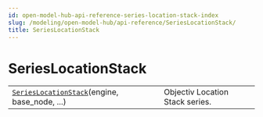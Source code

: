 ```yaml
---
id: open-model-hub-api-reference-series-location-stack-index
slug: /modeling/open-model-hub/api-reference/SeriesLocationStack/
title: SeriesLocationStack
---
```


# SeriesLocationStack

<div className="table-autosummary">

|                                                   |                                                                                                                                                                                                                        |
| ------------------------------------------------- | --------------------------------------------------------------------------------------------------------------------------------------------------------------------------------------------------------------------- |
| [`SeriesLocationStack`](/modeling/open-model-hub/api-reference/SeriesLocationStack/modelhub.SeriesLocationStack.mdx)(engine, base_node, ...)       | Objectiv Location Stack series.                                                                                                                                                                                        |


</div>
